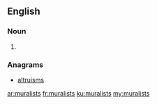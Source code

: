 ==English==

===Noun===
{{head|en}}

# {{plural of|muralist}}

===Anagrams===
* [[altruisms#English|altruisms]]

[[ar:muralists]]
[[fr:muralists]]
[[ku:muralists]]
[[my:muralists]]